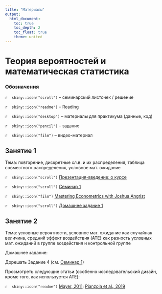 ```yaml
---
title: "Материалы"
output:
  html_document:
    toc: true
    toc_depth: 2
    toc_float: true
    theme: united
---
```

# Теория вероятностей и математическая статистика


### Обозначения

`r  shiny::icon("scroll")` -- семинарский листочек / решение 

`r  shiny::icon("readme")` -- Reading

`r  shiny::icon("desktop")` -- материалы для практикума (данные, код)

`r  shiny::icon("pencil")` -- задание

`r  shiny::icon("film")` -- видео-материал
 
## Занятие 1
 
Тема: повторение, дискретные сл.в. и их распределения, таблица совместного распределения, условное мат. ожидание

`r  shiny::icon("scroll")` <a href="ps23_tvims2_intro.pdf" title=>Презентация-введение: о курсе</a>

`r  shiny::icon("scroll")` <a href="ps23_tvims2_seminar_1.pdf" title=>Семинар 1</a>

`r  shiny::icon("film")` <a href="https://www.youtube.com/watch?v=WwW8y5dZs80&list=PL-uRhZ_p-BM5ovNRg-G6hDib27OCvcyW8" title=>Mastering Econometrics with Joshua Angrist</a>

`r  shiny::icon("scroll")` <a href="ps23_tvims2_hw1.pdf" title=>Домашнее задание 1</a>

## Занятие 2
 
Тема: условные вероятности, условное мат. ожидание как случайная величина, средний эффект воздействия (ATE) как разность условных мат. ожиданий в группе воздействия и контрольной группе 

Домашнее задание: 

Дорешать Задание 4 (см. <a href="ps23_tvims2_seminar_1.pdf" title=>Семинар 1</a>)

Просмотреть следующие статьи (особенно исследовательский дизайн, кроме того, как используется ATE):

`r  shiny::icon("readme")` <a href="https://disk.yandex.ru/i/ri6jodHqYpQxCw" title=>Mayer, 2011</a>; <a href="https://disk.yandex.ru/i/egohYd4tpMy_gg" title=>Pianzola et al., 2019</a>


